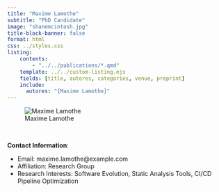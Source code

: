 ```yaml
---
title: "Maxime Lamothe"
subtitle: "PhD Candidate"
image: "shanemcintosh.jpg"
title-block-banner: false
format: html
css: ../styles.css
listing:
    contents:
        - "../../publications/*.qmd"
    template: ../../custom-listing.ejs
    fields: [title, autores, categories, venue, preprint]
    include:
      autores: "{Maxime Lamothe}"
---
```


::: {.profile-image}
![Maxime Lamothe](shanemcintosh.jpg "Maxime Lamothe")
:::
<br>

**Contact Information**:

- Email: maxime.lamothe@example.com   
- Affiliation: Research Group
- Research Interests: Software Evolution, Static Analysis Tools, CI/CD Pipeline Optimization
